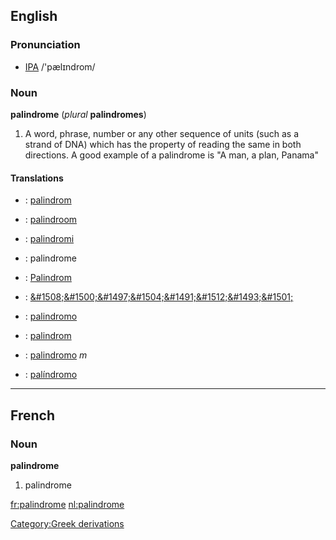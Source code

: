 ==English==
===Pronunciation===
* [[IPA]] /'pælɪndrom/
===Noun===
'''palindrome''' (''plural'' '''palindromes''')

#A word, phrase, number or any other sequence of units (such as a strand of DNA) which has the property of reading the same in both directions. A good example of a palindrome is "A man, a plan, Panama"

====Translations====
*{{da}}: [[palindrom]]
*{{nl}}: [[palindroom]] {{n}}
*{{fi}}: [[palindromi]]
*{{fr}}: palindrome {{m}}
*{{de}}: [[Palindrom]] {{n}}
*{{he}}: [[&#1508;&#1500;&#1497;&#1504;&#1491;&#1512;&#1493;&#1501;]]
*{{it}}: [[palindromo]] {{m}}
*{{pl}}: [[palindrom]]
*{{ra}}: [[palindromo]] ''m''
*{{es}}: [[palíndromo]]
----

==French==
===Noun===
'''palindrome''' {{m}}

#palindrome

[[fr:palindrome]]
[[nl:palindrome]]
[[Category:Greek derivations]]